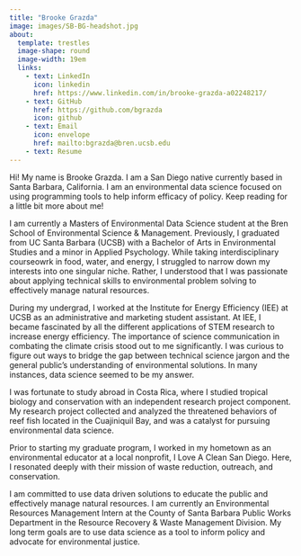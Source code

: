 ```yaml
---
title: "Brooke Grazda"
image: images/SB-BG-headshot.jpg
about: 
  template: trestles
  image-shape: round
  image-width: 19em
  links:
    - text: LinkedIn
      icon: linkedin
      href: https://www.linkedin.com/in/brooke-grazda-a02248217/
    - text: GitHub
      href: https://github.com/bgrazda
      icon: github
    - text: Email
      icon: envelope
      href: mailto:bgrazda@bren.ucsb.edu
    - text: Resume
---    
```


Hi! My name is Brooke Grazda. I am a San Diego native currently based in Santa Barbara, California. I am an environmental data science focused on using programming tools to help inform efficacy of policy. Keep reading for a little bit more about me!

I am currently a Masters of Environmental Data Science student at the Bren School of Environmental Science & Management. Previously, I graduated from UC Santa Barbara (UCSB) with a Bachelor of Arts in Environmental Studies and a minor in Applied Psychology. While taking interdisciplinary courseowrk in food, water, and energy, I struggled to narrow down my interests into one singular niche. Rather, I understood that I was passionate about applying technical skills to environmental problem solving to effectively manage natural resources. 

During my undergrad, I worked at the Institute for Energy Efficiency (IEE) at UCSB as an administrative and marketing student assistant. At IEE, I became fascinated by all the different applications of STEM research to increase energy efficiency. The importance of science communication in combating the climate crisis stood out to me significantly. I was curious to figure out ways to bridge the gap between technical science jargon and the general public's understanding of environmental solutions. In many instances, data science seemed to be my answer.

I was fortunate to study abroad in Costa Rica, where I studied tropical biology and conservation with an independent research project component. My research project collected and analyzed the threatened behaviors of reef fish located in the Cuajiniquil Bay, and was a catalyst for pursuing environmental data science. 

Prior to starting my graduate program, I worked in my hometown as an environmental educator at a local nonprofit, I Love A Clean San Diego. Here, I resonated deeply with their mission of waste reduction, outreach, and conservation. 

I am committed to use data driven solutions to educate the public and effectively manage natural resources. I am currently an Environmental Resources Management Intern at the County of Santa Barbara Public Works Department in the Resource Recovery & Waste Management Division. My long term goals are to use data science as a tool to inform policy and advocate for environmental justice.
